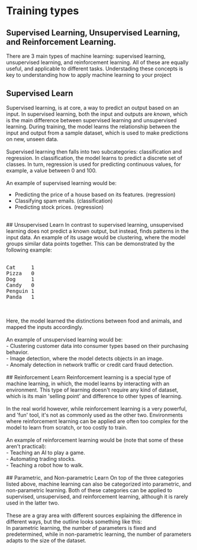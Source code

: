 
# Training types

## Supervised Learning, Unsupervised Learning, and Reinforcement Learning.
There are 3 main types of machine learning: supervised learning, unsupervised learning, and reinforcement learning.
All of these are equally useful, and applicable to different tasks.
Understading these concepts is key to understanding how to apply machine learning to your project
<br />
## Supervised Learn
Supervised learning, is at core, a way to predict an output based on an input.
In supervised learning, both the input and outputs are <i>known</i>, which is the main difference between supervised learning and unsupervised learning.
During training, the model learns the relationship between the input and output from a sample dataset, which is used to make predictions on new, unseen data.
<br />
<br />
Supervised learning then falls into two subcategories: classification and regression.
In classification, the model learns to predict a discrete set of classes.
In turn, regression is used for predicting continuous values, for example, a value between 0 and 100.
<br />
<br />
An example of supervised learning would be: <br />
- Predicting the price of a house based on its features. (regression)<br />
- Classifying spam emails. (classification)<br />
- Predicting stock prices. (regression)<br />
<br />
## Unsupervised Learn
In contrast to supervised learning, unsupervised learning does not predict a known output, but instead, finds patterns in the input data.
An example of its usage would be clustering, where the model groups similar data points together.
This can be demonstrated by the following example:
<br />
<br />
<pre>
Cat     1
Pizza   0
Dog     1
Candy   0
Penguin 1
Panda   1
</pre>
<br />
<br />
Here, the model learned the distinctions between food and animals, and mapped the inputs accordingly.
<br />
<br />
An example of unsupervised learning would be: <br />
- Clustering customer data into consumer types based on their purchasing behavior. <br />
- Image detection, where the model detects objects in an image. <br />
- Anomaly detection in network traffic or credit card fraud detection. <br />
<br />
## Reinforcement Learn
Reinforcement learning is a special type of machine learning, in which, the model learns by interacting with an environment.
This type of learning doesn't require any kind of dataset, which is its main 'selling point' and difference to other types of learning.
<br />
<br />
In the real world however, while reinforcement learning is a very powerful, and 'fun' tool, it's not as commonly used as the other two.
Environments where reinforcement learning can be applied are often too complex for the model to learn from scratch, or too costly to train.
<br />
<br />
An example of reinforcement learning would be (note that some of these aren't practical): <br />
- Teaching an AI to play a game. <br />
- Automating trading stocks. <br />
- Teaching a robot how to walk. <br />
<br />
## Parametric, and Non-parametric Learn
On top of the three categories listed above, machine learning can also be categorized into parametric, and non-parametric learning.
Both of these categories can be applied to supervised, unsupervised, and reinforcement learning, although it is rarely used in the latter two.
<br />
<br />
These are a gray area with different sources explaining the difference in different ways, but the outline looks something like this: <br />
In parametric learning, the number of parameters is fixed and predetermined, while in non-parametric learning, the number of parameters adapts to the size of the dataset.
